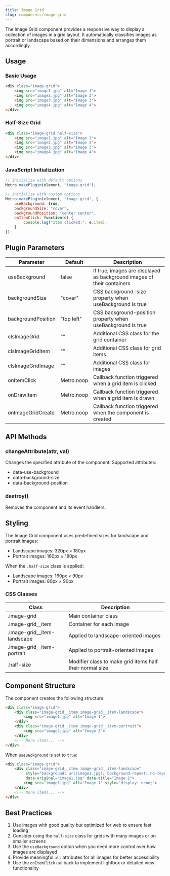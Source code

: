 ```yaml
---
title: Image Grid
slug: components/image-grid
---
```


The Image Grid component provides a responsive way to display a collection of images in a grid layout. It automatically classifies images as portrait or landscape based on their dimensions and arranges them accordingly.

## Usage

### Basic Usage

```html
<div class="image-grid">
    <img src="image1.jpg" alt="Image 1">
    <img src="image2.jpg" alt="Image 2">
    <img src="image3.jpg" alt="Image 3">
    <img src="image4.jpg" alt="Image 4">
</div>
```

### Half-Size Grid

```html
<div class="image-grid half-size">
    <img src="image1.jpg" alt="Image 1">
    <img src="image2.jpg" alt="Image 2">
    <img src="image3.jpg" alt="Image 3">
    <img src="image4.jpg" alt="Image 4">
</div>
```

### JavaScript Initialization

```javascript
// Initialize with default options
Metro.makePlugin(element, "image-grid");

// Initialize with custom options
Metro.makePlugin(element, "image-grid", {
    useBackground: true,
    backgroundSize: "cover",
    backgroundPosition: "center center",
    onItemClick: function(e) {
        console.log("Item clicked:", e.item);
    }
});
```

## Plugin Parameters

| Parameter | Default | Description |
| --------- | ------- | ----------- |
| useBackground | false | If true, images are displayed as background images of their containers |
| backgroundSize | "cover" | CSS background-size property when useBackground is true |
| backgroundPosition | "top left" | CSS background-position property when useBackground is true |
| clsImageGrid | "" | Additional CSS class for the grid container |
| clsImageGridItem | "" | Additional CSS class for grid items |
| clsImageGridImage | "" | Additional CSS class for images |
| onItemClick | Metro.noop | Callback function triggered when a grid item is clicked |
| onDrawItem | Metro.noop | Callback function triggered when a grid item is drawn |
| onImageGridCreate | Metro.noop | Callback function triggered when the component is created |

## API Methods

### changeAttribute(attr, val)
Changes the specified attribute of the component. Supported attributes:
- data-use-background
- data-background-size
- data-background-position

### destroy()
Removes the component and its event handlers.

## Styling

The Image Grid component uses predefined sizes for landscape and portrait images:

- Landscape images: 320px × 180px
- Portrait images: 160px × 180px

When the `.half-size` class is applied:
- Landscape images: 160px × 90px
- Portrait images: 80px × 90px

### CSS Classes

| Class | Description |
| ----- | ----------- |
| .image-grid | Main container class |
| .image-grid__item | Container for each image |
| .image-grid__item-landscape | Applied to landscape-oriented images |
| .image-grid__item-portrait | Applied to portrait-oriented images |
| .half-size | Modifier class to make grid items half their normal size |

## Component Structure

The component creates the following structure:

```html
<div class="image-grid">
    <div class="image-grid__item image-grid__item-landscape">
        <img src="image1.jpg" alt="Image 1">
    </div>
    <div class="image-grid__item image-grid__item-portrait">
        <img src="image2.jpg" alt="Image 2">
    </div>
    <!-- More items... -->
</div>
```

When `useBackground` is set to `true`:

```html
<div class="image-grid">
    <div class="image-grid__item image-grid__item-landscape" 
         style="background: url(image1.jpg); background-repeat: no-repeat; background-size: cover; background-position: top left;"
         data-original="image1.jpg" data-title="Image 1">
        <img src="image1.jpg" alt="Image 1" style="display: none;">
    </div>
    <!-- More items... -->
</div>
```

## Best Practices

1. Use images with good quality but optimized for web to ensure fast loading
2. Consider using the `half-size` class for grids with many images or on smaller screens
3. Use the `useBackground` option when you need more control over how images are displayed
4. Provide meaningful `alt` attributes for all images for better accessibility
5. Use the `onItemClick` callback to implement lightbox or detailed view functionality